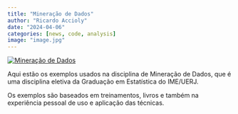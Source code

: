 ```yaml
---
title: "Mineração de Dados"
author: "Ricardo Accioly"
date: "2024-04-06"
categories: [news, code, analysis]
image: "image.jpg"
---
```


[![Mineração de Dados](md.png)](https://ime05-12547-mda.netlify.app/_site/)

Aqui estão os exemplos usados na disciplina de Mineração de Dados, que é uma disciplina eletiva da Graduação em Estatística do IME/UERJ.

Os exemplos são baseados em treinamentos, livros e também na experiência pessoal de uso e aplicação das técnicas.
